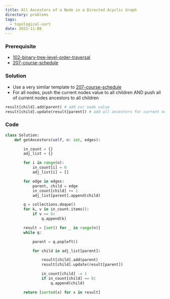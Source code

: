 ```yaml
---
title: All Ancestors of a Node in a Directed Acyclic Graph
directory: problems
tags:
  - topological-sort
date: 2022-11-08
---
```


### Prerequisite

- [102-binary-tree-level-order-traversal](/posts/102-binary-tree-level-order-traversal)
- [207-course-schedule](/posts/207-course-schedule)

### Solution

- Use a very similar template to [207-course-schedule](/posts/207-course-schedule)
- For all nodes, push the current nodes value to all children AND push all of current nodes ancestors to all children

```python
result[child].add(parent) # add cur node value
result[child].update(result[parent]) # add all ancestors for current node
```

### Code

```python
class Solution:
    def getAncestors(self, n: int, edges):

        in_count = {}
        adj_list = {}

        for i in range(n):
            in_count[i] = 0
            adj_list[i] = []

        for edge in edges:
            parent, child = edge
            in_count[child] += 1
            adj_list[parent].append(child)

        q = collections.deque()
        for k, v in in_count.items():
            if v == 0:
                q.append(k)

        result = [set() for _ in range(n)]
        while q:

            parent = q.popleft()

            for child in adj_list[parent]:

                result[child].add(parent)
                result[child].update(result[parent])

                in_count[child] -= 1
                if in_count[child] == 0:
                    q.append(child)

        return [sorted(x) for x in result]

```
